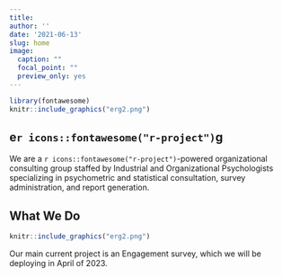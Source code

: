 ```yaml
---
title: 
author: ''
date: '2021-06-13'
slug: home
image:
  caption: ""
  focal_point: ""
  preview_only: yes
---
```


```r

library(fontawesome)
knitr::include_graphics("erg2.png")
```

## e`r icons::fontawesome("r-project")`g  

We are a `r icons::fontawesome("r-project")`-powered organizational consulting group staffed by Industrial and Organizational Psychologists specializing in psychometric and statistical consultation, survey administration, and report generation.  

## What We Do  

```r
knitr::include_graphics("erg2.png")
```

Our main current project is an Engagement survey, which we will be deploying in April of 2023. 

